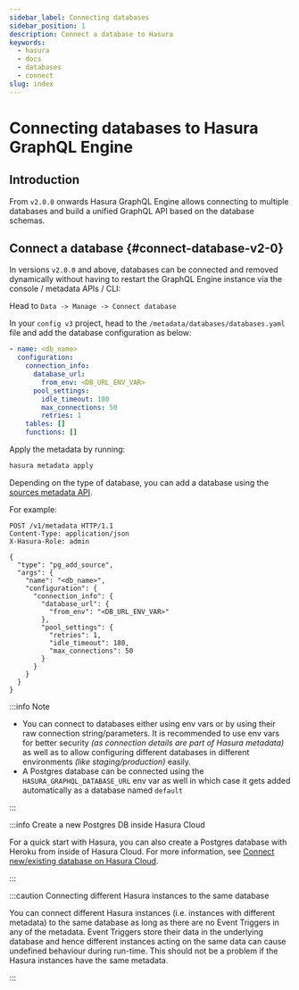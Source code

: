 ```yaml
---
sidebar_label: Connecting databases
sidebar_position: 1
description: Connect a database to Hasura
keywords:
  - hasura
  - docs
  - databases
  - connect
slug: index
---
```



# Connecting databases to Hasura GraphQL Engine

## Introduction

From `v2.0.0` onwards Hasura GraphQL Engine allows connecting to multiple databases and build a unified GraphQL API
based on the database schemas.

## Connect a database {#connect-database-v2-0}

In versions `v2.0.0` and above, databases can be connected and removed dynamically without having to restart the GraphQL
Engine instance via the console / metadata APIs / CLI:

<Tabs className="api-tabs">
<TabItem value="console" label="Console">

Head to `Data -> Manage -> Connect database`

<Thumbnail src='/img/databases/connect-default-db.png' alt='Connect default database' width='1000px' />

</TabItem>
<TabItem value="cli" label="CLI">

In your `config v3` project, head to the `/metadata/databases/databases.yaml` file and add the database configuration as
below:

```yaml
- name: <db_name>
  configuration:
    connection_info:
      database_url:
        from_env: <DB_URL_ENV_VAR>
      pool_settings:
        idle_timeout: 180
        max_connections: 50
        retries: 1
    tables: []
    functions: []
```

Apply the metadata by running:

```bash
hasura metadata apply
```

</TabItem>
<TabItem value="api" label="API">

Depending on the type of database, you can add a database using the
[sources metadata API](/api-reference/metadata-api/source.mdx).

For example:

```http
POST /v1/metadata HTTP/1.1
Content-Type: application/json
X-Hasura-Role: admin

{
  "type": "pg_add_source",
  "args": {
    "name": "<db_name>",
    "configuration": {
      "connection_info": {
        "database_url": {
          "from_env": "<DB_URL_ENV_VAR>"
        },
        "pool_settings": {
          "retries": 1,
          "idle_timeout": 180,
          "max_connections": 50
        }
      }
    }
  }
}
```

</TabItem>
</Tabs>

:::info Note

- You can connect to databases either using env vars or by using their raw connection string/parameters. It is
  recommended to use env vars for better security _(as connection details are part of Hasura metadata)_ as well as to
  allow configuring different databases in different environments _(like staging/production)_ easily.
- A Postgres database can be connected using the `HASURA_GRAPHQL_DATABASE_URL` env var as well in which case it gets
  added automatically as a database named `default`

:::

:::info Create a new Postgres DB inside Hasura Cloud

For a quick start with Hasura, you can also create a Postgres database with Heroku from inside of Hasura Cloud. For more
information, see
[Connect new/existing database on Hasura Cloud](/getting-started/getting-started-cloud.mdx#create-new-db-with-cloud).

:::

:::caution Connecting different Hasura instances to the same database

You can connect different Hasura instances (i.e. instances with different metadata) to the same database as long as
there are no Event Triggers in any of the metadata. Event Triggers store their data in the underlying database and hence
different instances acting on the same data can cause undefined behaviour during run-time. This should not be a problem
if the Hasura instances have the same metadata.

:::

